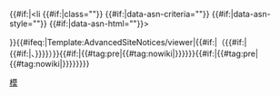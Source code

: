 {{#if:{{{1|}}}|<li {{#if:{{{2|}}}|class="{{{2}}}"}} {{#if:{{{criteria|}}}|data-asn-criteria="{{urlencode:{{{criteria|}}}}}"}} {{#if:{{{style|}}}|data-asn-style="{{urlencode:{{{style|}}}}}"}} {{#if:{{{html|}}}|data-asn-html="{{urlencode:{{{html|}}}}}"}}>{{{1}}}</li>}}{{#ifeq:{{FULLPAGENAME}}|Template:AdvancedSiteNotices/viewer|{{#if:{{{2|}}}{{{criteria|}}}|（{{{2|}}}{{#if:{{{2|}}}|{{#if:{{{criteria|}}}|、}}}}{{{criteria|}}}）}}{{#if:{{{html|}}}|{{#tag:pre|{{#tag:nowiki|{{{html|}}}}}}}}}{{#if:{{{style|}}}|{{#tag:pre|{{#tag:nowiki|{{{style|}}}}}}}}}}}<noinclude>[[Category:公告栏|模]]</noinclude>